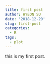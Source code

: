 ```yaml
---
title: first post
author: HYEON SU
date: '2018-12-29'
slug: first-post
categories:
  - R
tags:
  - plot
---
```


this is my first post.